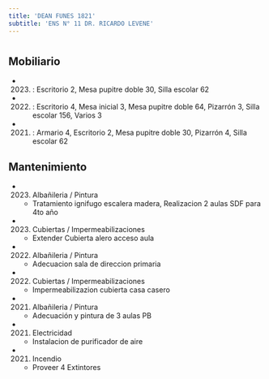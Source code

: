 ```yaml
---
title: 'DEAN FUNES 1821'
subtitle: 'ENS N° 11 DR. RICARDO LEVENE'
---
```


#


## Mobiliario

*  (2023) : Escritorio 2, Mesa pupitre doble 30, Silla escolar 62 

*  (2022) : Escritorio 4, Mesa inicial 3, Mesa pupitre doble 64, Pizarrón 3, Silla escolar 156, Varios 3 

*  (2021) : Armario 4, Escritorio 2, Mesa pupitre doble 30, Pizarrón 4, Silla escolar 62 





## Mantenimiento

*  (2023) Albañileria / Pintura 
    + Tratamiento ignifugo escalera madera, Realizacion 2 aulas SDF para 4to año

*  (2023) Cubiertas / Impermeabilizaciones 
    + Extender Cubierta alero acceso aula

*  (2022) Albañileria / Pintura 
    + Adecuacion sala de direccion primaria

*  (2022) Cubiertas / Impermeabilizaciones 
    + Impermeabilizazion cubierta casa casero

*  (2021) Albañileria / Pintura 
    + Adecuación y pintura de 3 aulas PB

*  (2021) Electricidad 
    + Instalacion de purificador de aire

*  (2021) Incendio 
    + Proveer 4 Extintores



